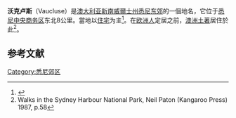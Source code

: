 {{Infobox Australian place 
| type = suburb
| name     = Vaucluse
| city     = 悉尼
| state    = nsw
| image    = Clifftop,_hilly_homes_in_Vaucluse_in_the_eastern_suburbs_of_Sydney,_Australia.png
| caption  = Clifftop neighbourhoods in the East of the suburb
| image2   ={{maplink
|frame=yes
|frame-width=260
|frame-height=280
|frame-align=center
|zoom=13
|type=shape
|stroke-colour=#C60C30
|stroke-width=3
}}
| pop      = 9337
| pop_year = {{CensusAU|2016}}
| pop_footnotes = <ref name=census>{{Census 2011 AUS|id=SSC14071|name=Vaucluse (State Suburb)|access-date=13 January 2018|quick=on}}</ref>
| area     = 
| dist1    = 9
| dir1    = north-east
| location1= [[Sydney_CBD|Sydney CBD]] 
| lga      = Waverley Council
| lga2     = Woollahra Council
| stategov = [[Electoral_district_of_Vaucluse|Vaucluse]]
| fedgov   = [[溫特沃思_(澳大利亞國會選區)|溫特沃思]]
| near-n   = [[Watsons_Bay,_New_South_Wales|Watsons Bay]]
| near-ne  = 
| near-e   = ''[[Tasman_Sea|Tasman Sea]]''
| near-se  = [[Dover_Heights,_New_South_Wales|Dover Heights]]
| near-s   = [[Rose_Bay,_New_South_Wales|Rose Bay]] 
| near-sw  = [[Rose_Bay,_New_South_Wales|Rose Bay]] 
| near-w   = ''[[Port_Jackson|Port Jackson]]''
| near-nw  = 
}}
'''沃克卢斯'''（Vaucluse）是[[澳大利亚|澳大利亚]][[新南威爾士州|新南威爾士州]][[悉尼|悉尼]][[東部郊區_(悉尼)|东郊]]的一個地名，它位于[[悉尼中心商業區|悉尼中央商务区]]东北8公里。當地以[[住宅|住宅]]为主<ref>{{Cite web|title=Sydney's Most Expensive Suburbs Revealed|url=https://www.realestate.com.au/news/most-expensive-suburbs-in-sydney/|accessdate=2019-01-15|author=Cahill|date=9 May 2017|first=Danielle|work=www.realestate.com.au|language=en-US|archive-date=2019-04-16|archive-url=https://web.archive.org/web/20190416031121/https://www.realestate.com.au/news/most-expensive-suburbs-in-sydney/|dead-url=no}}</ref>。在[[欧洲人|欧洲人]]定居之前，[[澳洲土著|澳洲土著]]居住於此<ref>Walks in the Sydney Harbour National Park, Neil Paton (Kangaroo Press) 1987, p.58</ref>。

==参考文献==
{{reflist}}

[[Category:悉尼郊区|Category:悉尼郊区]]